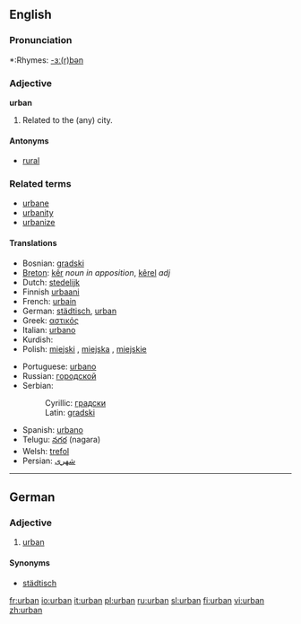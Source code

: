 ==English==

===Pronunciation===
*:Rhymes: [[Rhymes:English:-ɜː(r)bən|-ɜː(r)bən]]

===Adjective===
'''urban'''

# Related to the (any) city.

====Antonyms====
*[[rural]]

===Related terms===
*[[urbane]]
*[[urbanity]]
*[[urbanize]]

====Translations====
{{rfc-level|Translations at L4+ not in L3 POS section (AutoFormat would have corrected level of Related terms)}}
{{top}}
*Bosnian: [[gradski]] {{m}}
*[[Breton]]: [[kêr]] ''noun in apposition'', [[kêrel]] ''adj''
*Dutch: [[stedelijk]]
*Finnish [[urbaani]]
*French: [[urbain]]
*German: [[städtisch]], [[urban#German|urban]]
*Greek: [[αστικός]] {{m}}
*Italian: [[urbano]] {{m}}
*Kurdish: {{KUchar|[[شارستانی]]}}
*Polish: [[miejski]] {{m}}, [[miejska]] {{f}}, [[miejskie]] {{n}}
{{mid}}
*Portuguese: [[urbano]]
*Russian: [[городской]] {{m}}
*Serbian:
*:Cyrillic: [[градски]] {{m}}
*:Latin: [[gradski#Serbian|gradski]] {{m}}
*Spanish: [[urbano]]
*Telugu: [[నగర]] (nagara)
*Welsh: [[trefol]]
*Persian: [[شهری]]
{{bottom}}

----

==German==

===Adjective===
{{de-adj|comparative=urbaner|superlative=urbansten}}

# [[urban#English|urban]]

====Synonyms====
*[[städtisch]]

[[fr:urban]]
[[io:urban]]
[[it:urban]]
[[pl:urban]]
[[ru:urban]]
[[sl:urban]]
[[fi:urban]]
[[vi:urban]]
[[zh:urban]]